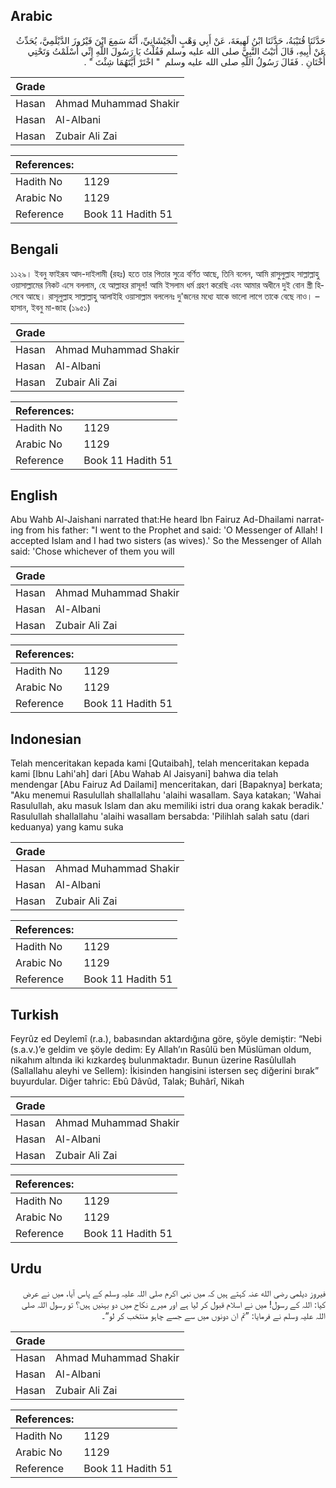 ## Arabic


<div dir="rtl" lang="ar" style={{fontSize:'larger',backgroundColor:'#f8f9fa',padding:20}}>
حَدَّثَنَا قُتَيْبَةُ، حَدَّثَنَا ابْنُ لَهِيعَةَ، عَنْ أَبِي وَهْبٍ الْجَيْشَانِيِّ، أَنَّهُ سَمِعَ ابْنَ فَيْرُوزَ الدَّيْلَمِيَّ، يُحَدِّثُ عَنْ أَبِيهِ، قَالَ أَتَيْتُ النَّبِيَّ صلى الله عليه وسلم فَقُلْتُ يَا رَسُولَ اللَّهِ إِنِّي أَسْلَمْتُ وَتَحْتِي أُخْتَانِ ‏.‏ فَقَالَ رَسُولُ اللَّهِ صلى الله عليه وسلم ‏ "‏ اخْتَرْ أَيَّتَهُمَا شِئْتَ ‏"‏ ‏.‏
</div>
<div style={{backgroundColor:'#f8f9fa',padding:20, marginBottom: 10}}><table> <thead> <tr> <th>Grade</th> <th></th> </tr> </thead> <tbody> <tr><td>Hasan</td><td>Ahmad Muhammad Shakir</td></tr><tr><td>Hasan</td><td>Al-Albani</td></tr><tr><td>Hasan</td><td>Zubair Ali Zai</td></tr></tbody></table><table> <thead> <tr> <th>References:</th> <th></th> </tr> </thead> <tbody><tr><td>Hadith No</td><td>1129</td></tr><tr><td>Arabic No</td><td>1129</td></tr><tr><td>Reference</td><td>Book 11 Hadith 51</td></tr></tbody></table></div>

## Bengali


<div dir="ltr" lang="bn" style={{fontSize:'larger',backgroundColor:'#f8f9fa',padding:20}}>
১১২৯। ইবনু ফাইরূয আদ-দাইলামী (রহঃ) হতে তার পিতার সুত্রে বর্ণিত আছে, তিনি বলেন, আমি রাসুলুল্লাহ সাল্লাল্লাহু ওয়াসাল্লামের নিকট এসে বললাম, হে আল্লাহর রাসূল! আমি ইসলাম ধর্ম গ্রহণ করেছি এবং আমার অধীনে দুই বোন স্ত্রী হিসেবে আছে। রাসূলুল্লাহ সাল্লাল্লাহু আলাইহি ওয়াসাল্লাম বললেনঃ দু'জনের মধ্যে যাকে ভালো লাগে তাকে বেছে নাও। – হাসান, ইবনু মা-জাহ (১৯৫১)
</div>
<div style={{backgroundColor:'#f8f9fa',padding:20, marginBottom: 10}}><table> <thead> <tr> <th>Grade</th> <th></th> </tr> </thead> <tbody> <tr><td>Hasan</td><td>Ahmad Muhammad Shakir</td></tr><tr><td>Hasan</td><td>Al-Albani</td></tr><tr><td>Hasan</td><td>Zubair Ali Zai</td></tr></tbody></table><table> <thead> <tr> <th>References:</th> <th></th> </tr> </thead> <tbody><tr><td>Hadith No</td><td>1129</td></tr><tr><td>Arabic No</td><td>1129</td></tr><tr><td>Reference</td><td>Book 11 Hadith 51</td></tr></tbody></table></div>

## English


<div dir="ltr" lang="en" style={{fontSize:'larger',backgroundColor:'#f8f9fa',padding:20}}>
Abu Wahb Al-Jaishani narrated that:He heard Ibn Fairuz Ad-Dhailami narrating from his father: "I went to the Prophet and said: 'O Messenger of Allah! I accepted Islam and I had two sisters (as wives).' So the Messenger of Allah said: 'Chose whichever of them you will
</div>
<div style={{backgroundColor:'#f8f9fa',padding:20, marginBottom: 10}}><table> <thead> <tr> <th>Grade</th> <th></th> </tr> </thead> <tbody> <tr><td>Hasan</td><td>Ahmad Muhammad Shakir</td></tr><tr><td>Hasan</td><td>Al-Albani</td></tr><tr><td>Hasan</td><td>Zubair Ali Zai</td></tr></tbody></table><table> <thead> <tr> <th>References:</th> <th></th> </tr> </thead> <tbody><tr><td>Hadith No</td><td>1129</td></tr><tr><td>Arabic No</td><td>1129</td></tr><tr><td>Reference</td><td>Book 11 Hadith 51</td></tr></tbody></table></div>

## Indonesian


<div dir="ltr" lang="id" style={{fontSize:'larger',backgroundColor:'#f8f9fa',padding:20}}>
Telah menceritakan kepada kami [Qutaibah], telah menceritakan kepada kami [Ibnu Lahi'ah] dari [Abu Wahab Al Jaisyani] bahwa dia telah mendengar [Abu Fairuz Ad Dailami] menceritakan, dari [Bapaknya] berkata; "Aku menemui Rasulullah shallallahu 'alaihi wasallam. Saya katakan; 'Wahai Rasulullah, aku masuk Islam dan aku memiliki istri dua orang kakak beradik.' Rasulullah shallallahu 'alaihi wasallam bersabda: 'Pilihlah salah satu (dari keduanya) yang kamu suka
</div>
<div style={{backgroundColor:'#f8f9fa',padding:20, marginBottom: 10}}><table> <thead> <tr> <th>Grade</th> <th></th> </tr> </thead> <tbody> <tr><td>Hasan</td><td>Ahmad Muhammad Shakir</td></tr><tr><td>Hasan</td><td>Al-Albani</td></tr><tr><td>Hasan</td><td>Zubair Ali Zai</td></tr></tbody></table><table> <thead> <tr> <th>References:</th> <th></th> </tr> </thead> <tbody><tr><td>Hadith No</td><td>1129</td></tr><tr><td>Arabic No</td><td>1129</td></tr><tr><td>Reference</td><td>Book 11 Hadith 51</td></tr></tbody></table></div>

## Turkish


<div dir="ltr" lang="tr" style={{fontSize:'larger',backgroundColor:'#f8f9fa',padding:20}}>
Feyrûz ed Deylemî (r.a.), babasından aktardığına göre, şöyle demiştir: “Nebi (s.a.v.)’e geldim ve şöyle dedim: Ey Allah’ın Rasûlü ben Müslüman oldum, nikahım altında iki kızkardeş bulunmaktadır. Bunun üzerine Rasûlullah (Sallallahu aleyhi ve Sellem): İkisinden hangisini istersen seç diğerini bırak” buyurdular. Diğer tahric: Ebû Dâvûd, Talak; Buhârî, Nikah
</div>
<div style={{backgroundColor:'#f8f9fa',padding:20, marginBottom: 10}}><table> <thead> <tr> <th>Grade</th> <th></th> </tr> </thead> <tbody> <tr><td>Hasan</td><td>Ahmad Muhammad Shakir</td></tr><tr><td>Hasan</td><td>Al-Albani</td></tr><tr><td>Hasan</td><td>Zubair Ali Zai</td></tr></tbody></table><table> <thead> <tr> <th>References:</th> <th></th> </tr> </thead> <tbody><tr><td>Hadith No</td><td>1129</td></tr><tr><td>Arabic No</td><td>1129</td></tr><tr><td>Reference</td><td>Book 11 Hadith 51</td></tr></tbody></table></div>

## Urdu


<div dir="rtl" lang="ur" style={{fontSize:'larger',backgroundColor:'#f8f9fa',padding:20}}>
فیروز دیلمی رضی الله عنہ کہتے ہیں کہ میں نبی اکرم صلی اللہ علیہ وسلم کے پاس آیا، میں نے عرض کیا: اللہ کے رسول! میں نے اسلام قبول کر لیا ہے اور میرے نکاح میں دو بہنیں ہیں؟ تو رسول اللہ صلی اللہ علیہ وسلم نے فرمایا: ”تم ان دونوں میں سے جسے چاہو منتخب کر لو“۔
</div>
<div style={{backgroundColor:'#f8f9fa',padding:20, marginBottom: 10}}><table> <thead> <tr> <th>Grade</th> <th></th> </tr> </thead> <tbody> <tr><td>Hasan</td><td>Ahmad Muhammad Shakir</td></tr><tr><td>Hasan</td><td>Al-Albani</td></tr><tr><td>Hasan</td><td>Zubair Ali Zai</td></tr></tbody></table><table> <thead> <tr> <th>References:</th> <th></th> </tr> </thead> <tbody><tr><td>Hadith No</td><td>1129</td></tr><tr><td>Arabic No</td><td>1129</td></tr><tr><td>Reference</td><td>Book 11 Hadith 51</td></tr></tbody></table></div>